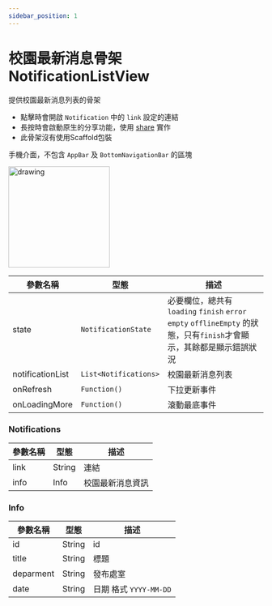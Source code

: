 ```yaml
---
sidebar_position: 1
---
```


# 校園最新消息骨架 NotificationListView

提供校園最新消息列表的骨架
  - 點擊時會開啟 `Notification` 中的 `link` 設定的連結
  - 長按時會啟動原生的分享功能，使用 [share](https://pub.dev/packages/share) 實作
  - 此骨架沒有使用Scaffold包裝

手機介面，不包含 `AppBar` 及 `BottomNavigationBar` 的區塊

<img src="../../img/scaffolds/notification/mobile.png" alt="drawing" width="200"/>

| 參數名稱                         | 型態                             | 描述                             |
| ------------------------------- | ------------------------------- | ------------------------------- |
| state | `NotificationState` | 必要欄位，總共有 `loading` `finish` `error` `empty` `offlineEmpty` 的狀態，只有`finish`才會顯示，其餘都是顯示錯誤狀況 |
| notificationList | `List<Notifications>` | 校園最新消息列表 |
| onRefresh | `Function()` | 下拉更新事件 |
| onLoadingMore | `Function()` | 滾動最底事件 |

### Notifications

| 參數名稱                         | 型態                             | 描述                             |
| ------------------------------- | ------------------------------- | ------------------------------- |
| link | String | 連結 |
| info | Info | 校園最新消息資訊 |

### Info

| 參數名稱                         | 型態                             | 描述                             |
| ------------------------------- | ------------------------------- | ------------------------------- |
| id | String | id |
| title | String | 標題 |
| deparment | String | 發布處室 |
| date | String | 日期 格式 `YYYY-MM-DD` |
